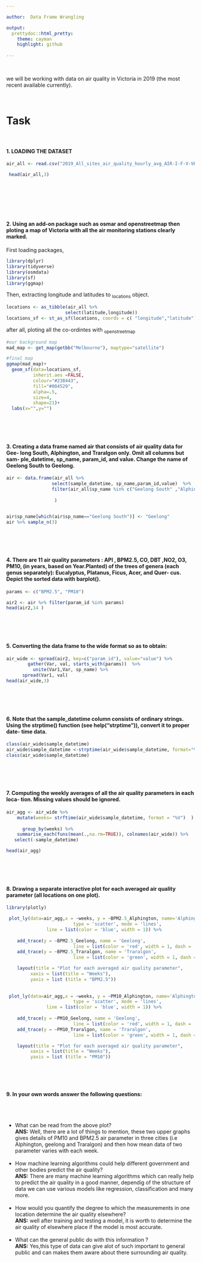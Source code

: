 ```yaml
---

author:  Data Frame Wrangling

output: 
  prettydoc::html_pretty:
    theme: cayman
    highlight: github
    
---
```


<br>

we will be working with data on air quality in Victoria in 2019 (the most recent available currently).

<br>

# Task

<br>


#### 1. LOADING THE DATASET 
```r
air_all <- read.csv("2019_All_sites_air_quality_hourly_avg_AIR-I-F-V-VH-O-S1-DB-M2-4-0.csv", comment.char="#")

 head(air_all,3)

```
<br>


<br><br><br>

#### 2. Using an add-on package such as osmar and openstreetmap then ploting a map of Victoria with all the air monitoring stations clearly marked.
First loading packages,
```r
library(dplyr)
library(tidyverse)
library(osmdata)
library(sf)
library(ggmap)
```
Then, extracting longitude and latitudes to ~locations~ object.
```r
locations <- as_tibble(air_all %>%
                      select(latitude,longitude))
locations_sf <- st_as_sf(locations, coords = c( "longitude","latitude"), crs = 4326)


```
after all, ploting all the co-ordintes with ~openstreetmap~
```r
#our background map
mad_map <- get_map(getbb("Melbourne"), maptype="satellite")

#final map
ggmap(mad_map)+
  geom_sf(data=locations_sf,
          inherit.aes =FALSE,
          colour="#238443",
          fill="#004529",
          alpha=.5,
          size=4,
          shape=21)+
  labs(x="",y="")

```

<br><br><br>

#### 3. Creating a data frame named air that consists of air quality data for Gee- long South, Alphington, and Traralgon only. Omit all columns but sam- ple_datetime, sp_name, param_id, and value. Change the name of Geelong South to Geelong.
```r
air <- data.frame(air_all %>%
                 select(sample_datetime, sp_name,param_id,value)  %>%
                 filter(air_all$sp_name %in% c("Geelong South" ,"Alphington","Traralgon"))  
                  
                  )


air$sp_name[which(air$sp_name=="Geelong South")] <- "Geelong"
air %>% sample_n(3)
```

<br><br><br>

#### 4. There are 11 air quality parameters : API , BPM2.5, CO, DBT ,NO2, O3, PM10, (in years, based on Year.Planted) of the trees of genera (each genus separately): Eucalyptus, Platanus, Ficus, Acer, and Quer- cus. Depict the sorted data with barplot().

```r
params <- c("BPM2.5", "PM10")
```
```r
air2 <- air %>% filter(param_id %in% params)
head(air2,14 )
```

<br><br><br>

#### 5. Converting the data frame to the wide format so as to obtain:
```r
air_wide <- spread(air2, key=c("param_id"), value="value") %>%
        gather(Var, val, starts_with(params))  %>%
          unite(Var1,Var, sp_name) %>% 
      spread(Var1, val)
head(air_wide,3)

```

<br><br><br>

#### 6. Note that the sample_datetime column consists of ordinary strings. Using the strptime() function (see help("strptime")), convert it to proper date- time data.
```r
class(air_wide$sample_datetime)
air_wide$sample_datetime <-strptime(air_wide$sample_datetime, format="%d/%m/%Y %H:%M")
class(air_wide$sample_datetime)
```

<Br><br><br>

#### 7. Computing the weekly averages of all the air quality parameters in each loca- tion. Missing values should be ignored.



```r
air_agg <- air_wide %>%
    mutate(weeks= strftime(air_wide$sample_datetime, format = "%V")  ) %>%
    
      group_by(weeks) %>%
    summarise_each(funs(mean(.,na.rm=TRUE)), colnames(air_wide)) %>%
   select(-sample_datetime)  

head(air_agg)
```

<br><br><br>

#### 8. Drawing a separate **interactive plot** for each averaged air quality parameter (all locations on one plot). 
```r

library(plotly)

 plot_ly(data=air_agg,x = ~weeks, y = ~BPM2.5_Alphington, name='Alphingto',
                         type = 'scatter', mode = 'lines',
               line = list(color = 'blue', width = 1)) %>%
    
    add_trace(y = ~BPM2.5_Geelong, name = 'Geelong', 
                         line = list(color = 'red', width = 1, dash = 'dot'))  %>%
    add_trace(y = ~BPM2.5_Traralgon, name = 'Traralgon', 
                         line = list(color = 'green', width = 1, dash = 'dash')) %>%

    layout(title = "Plot for each averaged air quality parameter",
         xaxis = list(title = "Weeks"),
         yaxis = list (title = "BPM2.5"))
 
 
 plot_ly(data=air_agg,x = ~weeks, y = ~PM10_Alphington, name='Alphingto',
                         type = 'scatter', mode = 'lines',
               line = list(color = 'blue', width = 1)) %>%
    
    add_trace(y = ~PM10_Geelong, name = 'Geelong', 
                         line = list(color = 'red', width = 1, dash = 'dot'))  %>%
    add_trace(y = ~PM10_Traralgon, name = 'Traralgon', 
                         line = list(color = 'green', width = 1, dash = 'dash')) %>%

    layout(title = "Plot for each averaged air quality parameter",
         xaxis = list(title = "Weeks"),
         yaxis = list (title = "PM10"))
 
```

 
 <br><br>

#### 9. In your own words answer the following questions:

<br>
<br>  

* What can be read from the above plot?  <br>
**ANS:** Well, there are a lot of things to mention, these two upper graphs gives details of PM10 and BPM2.5 air parameter in three cities (i.e Alphington, geelong and Traralgon) and then how mean data of two parameter varies with each week.   <br><br>
* How machine learning algorithms could help different government
and other bodies predict the air quality?  <br>
**ANS:** There are many machine learning algorithms which can really help to predict the air quality in a good manner, dependig of the structure of data we can use various models like regression, classification and many more.  <br><br>
*  How would you quantify the degree to which the measurements in one
location determine the air quality elsewhere?  <br>
**ANS:** well after training and testing a model, it is worth to determine the air quality of elsewhere place if the model is most accurate. <br><br>
* What can the general public do with this information ? <br>
**ANS:** Yes,this type of data can give alot of such important to general public and can makes them aware about there surrounding air quality. 
<br>






